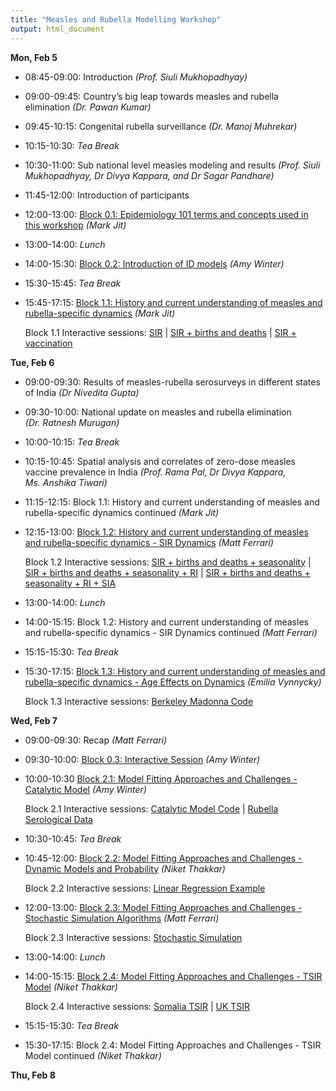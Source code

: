 ```yaml
---
title: "Measles and Rubella Modelling Workshop"
output: html_document
---
```



**Mon, Feb 5**

* 08:45-09:00: Introduction _(Prof. Siuli Mukhopadhyay)_
* 09:00-09:45: Country's big leap towards measles and rubella elimination _(Dr. Pawan Kumar)_
* 09:45-10:15: Congenital rubella surveillance _(Dr. Manoj Muhrekar)_
* 10:15-10:30: *Tea Break*
* 10:30-11:00: Sub national level measles modeling and results _(Prof. Siuli Mukhopadhyay, Dr Divya Kappara, and Dr Sagar Pandhare)_
* 11:45-12:00: Introduction of participants
* 12:00-13:00: [Block 0.1: Epidemiology 101 terms and concepts used in this workshop](workshop_materials/block0.1_epi101.pdf) _(Mark Jit)_
* 13:00-14:00: *Lunch*
* 14:00-15:30: [Block 0.2: Introduction of ID models](workshop_materials/block0.2_introID.pdf) _(Amy Winter)_
* 15:30-15:45: *Tea Break*
* 15:45-17:15: [Block 1.1: History and current understanding of measles and rubella-specific dynamics](workshop_materials/block1.1_mark.pdf) _(Mark Jit)_

    Block 1.1 Interactive sessions:
    [SIR](workshop_materials/SIRModel 1base.r) | [SIR + births and deaths](workshop_materials/SIRModel 2birthsdeaths.r) | [SIR + vaccination](workshop_materials/SIRModel 3birthsdeaths vaccine.r)



**Tue, Feb 6**

* 09:00-09:30: Results of measles-rubella serosurveys in different states of India _(Dr Nivedita Gupta)_
* 09:30-10:00: National update on measles and rubella elimination _(Dr. Ratnesh Murugan)_
* 10:00-10:15: *Tea Break*
* 10:15-10:45: Spatial analysis and correlates of zero-dose measles vaccine prevalence in India _(Prof. Rama Pal, Dr Divya Kappara, Ms. Anshika Tiwari)_
* 11:15-12:15: Block 1.1: History and current understanding of measles and rubella-specific dynamics continued _(Mark Jit)_
* 12:15-13:00: [Block 1.2: History and current understanding of measles and rubella-specific dynamics - SIR Dynamics](workshop_materials/block1.2_matt.pdf) _(Matt Ferrari)_

    Block 1.2 Interactive sessions:
    [SIR + births and deaths + seasonality](workshop_materials/SIRModel 2birthsdeaths_seasonality.r) | [SIR + births and deaths + seasonality + RI](workshop_materials/SIRModel 2birthsdeaths_seasonality_vaccination.r) | [SIR + births and deaths + seasonality + RI + SIA](workshop_materials/SIRModel 2birthsdeaths_seasonality_vaccination_SIA.r)
* 13:00-14:00: *Lunch*
* 14:00-15:15: Block 1.2: History and current understanding of measles and rubella-specific dynamics - SIR Dynamics continued _(Matt Ferrari)_
* 15:15-15:30: *Tea Break*
* 15:30-17:15: [Block 1.3: History and current understanding of measles and rubella-specific dynamics - Age Effects on Dynamics](workshop_materials/block1.3_emilia.pdf) _(Emilia Vynnycky)_

    Block 1.3 Interactive sessions:
    [Berkeley Madonna Code](workshop_materials/block1.3_code.zip)



**Wed, Feb 7**

* 09:00-09:30: Recap _(Matt Ferrari)_
* 09:30-10:00: [Block 0.3: Interactive Session](workshop_materials/block0.3_interactive.pdf) _(Amy Winter)_
* 10:00-10:30  [Block 2.1: Model Fitting Approaches and Challenges - Catalytic Model](workshop_materials/block2.1_catalytic.pdf) _(Amy Winter)_

    Block 2.1 Interactive sessions:
    [Catalytic Model Code](workshop_materials/block2.1_catalytic_OLS.R) | [Rubella Serological Data](workshop_materials/rubella.sero.csv)

* 10:30-10:45: *Tea Break*
* 10:45-12:00: [Block 2.2: Model Fitting Approaches and Challenges - Dynamic Models and Probability](workshop_materials/block2.2_niket.pdf) _(Niket Thakkar)_

    Block 2.2 Interactive sessions:
    [Linear Regression Example](workshop_materials/block2.2_LinearRegressionExample.py) 
    
* 12:00-13:00: [Block 2.3: Model Fitting Approaches and Challenges - Stochastic Simulation Algorithms](workshop_materials/block2.3_stochastic.pdf) _(Matt Ferrari)_

    Block 2.3 Interactive sessions:
    [Stochastic Simulation](workshop_materials/block2.3_stochastic.R) 
    
* 13:00-14:00: *Lunch*
* 14:00-15:15: [Block 2.4: Model Fitting Approaches and Challenges - TSIR Model](workshop_materials/block2.4_tsir.pdf) _(Niket Thakkar)_

    Block 2.4 Interactive sessions:
    [Somalia TSIR](workshop_materials/SomaliaTSIR_example.zip) | [UK TSIR](workshop_materials/UKtsir_example.zip)
    
* 15:15-15:30: *Tea Break*
* 15:30-17:15: Block 2.4: Model Fitting Approaches and Challenges - TSIR Model continued _(Niket Thakkar)_


**Thu, Feb 8**

